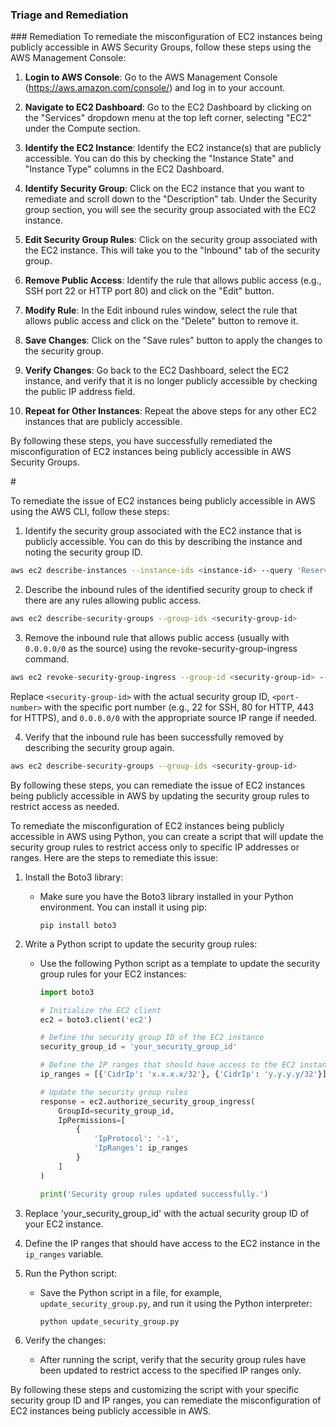 
### Triage and Remediation
<Tabs>
<Tab title='Remediation'>
### Remediation

<AccordionGroup>
<Accordion title='Using Console' defaultOpen='true'>
To remediate the misconfiguration of EC2 instances being publicly accessible in AWS Security Groups, follow these steps using the AWS Management Console:

1. **Login to AWS Console**: Go to the AWS Management Console (https://aws.amazon.com/console/) and log in to your account.

2. **Navigate to EC2 Dashboard**: Go to the EC2 Dashboard by clicking on the "Services" dropdown menu at the top left corner, selecting "EC2" under the Compute section.

3. **Identify the EC2 Instance**: Identify the EC2 instance(s) that are publicly accessible. You can do this by checking the "Instance State" and "Instance Type" columns in the EC2 Dashboard.

4. **Identify Security Group**: Click on the EC2 instance that you want to remediate and scroll down to the "Description" tab. Under the Security group section, you will see the security group associated with the EC2 instance.

5. **Edit Security Group Rules**: Click on the security group associated with the EC2 instance. This will take you to the "Inbound" tab of the security group.

6. **Remove Public Access**: Identify the rule that allows public access (e.g., SSH port 22 or HTTP port 80) and click on the "Edit" button.

7. **Modify Rule**: In the Edit inbound rules window, select the rule that allows public access and click on the "Delete" button to remove it.

8. **Save Changes**: Click on the "Save rules" button to apply the changes to the security group.

9. **Verify Changes**: Go back to the EC2 Dashboard, select the EC2 instance, and verify that it is no longer publicly accessible by checking the public IP address field.

10. **Repeat for Other Instances**: Repeat the above steps for any other EC2 instances that are publicly accessible.

By following these steps, you have successfully remediated the misconfiguration of EC2 instances being publicly accessible in AWS Security Groups.
</Accordion>

<Accordion title='Using CLI'>
#

To remediate the issue of EC2 instances being publicly accessible in AWS using the AWS CLI, follow these steps:

1. Identify the security group associated with the EC2 instance that is publicly accessible. You can do this by describing the instance and noting the security group ID.

```bash
aws ec2 describe-instances --instance-ids <instance-id> --query 'Reservations[*].Instances[*].SecurityGroups[*].GroupId' --output text
```

2. Describe the inbound rules of the identified security group to check if there are any rules allowing public access.

```bash
aws ec2 describe-security-groups --group-ids <security-group-id>
```

3. Remove the inbound rule that allows public access (usually with `0.0.0.0/0` as the source) using the revoke-security-group-ingress command.

```bash
aws ec2 revoke-security-group-ingress --group-id <security-group-id> --protocol tcp --port <port-number> --cidr 0.0.0.0/0
```

Replace `<security-group-id>` with the actual security group ID, `<port-number>` with the specific port number (e.g., 22 for SSH, 80 for HTTP, 443 for HTTPS), and `0.0.0.0/0` with the appropriate source IP range if needed.

4. Verify that the inbound rule has been successfully removed by describing the security group again.

```bash
aws ec2 describe-security-groups --group-ids <security-group-id>
```

By following these steps, you can remediate the issue of EC2 instances being publicly accessible in AWS by updating the security group rules to restrict access as needed.
</Accordion>

<Accordion title='Using Python'>
To remediate the misconfiguration of EC2 instances being publicly accessible in AWS using Python, you can create a script that will update the security group rules to restrict access only to specific IP addresses or ranges. Here are the steps to remediate this issue:

1. Install the Boto3 library:
   - Make sure you have the Boto3 library installed in your Python environment. You can install it using pip:
     ```
     pip install boto3
     ```

2. Write a Python script to update the security group rules:
   - Use the following Python script as a template to update the security group rules for your EC2 instances:

     ```python
     import boto3

     # Initialize the EC2 client
     ec2 = boto3.client('ec2')

     # Define the security group ID of the EC2 instance
     security_group_id = 'your_security_group_id'

     # Define the IP ranges that should have access to the EC2 instance
     ip_ranges = [{'CidrIp': 'x.x.x.x/32'}, {'CidrIp': 'y.y.y.y/32'}]  # Add your desired IP ranges

     # Update the security group rules
     response = ec2.authorize_security_group_ingress(
         GroupId=security_group_id,
         IpPermissions=[
             {
                 'IpProtocol': '-1',
                 'IpRanges': ip_ranges
             }
         ]
     )

     print('Security group rules updated successfully.')
     ```

3. Replace 'your_security_group_id' with the actual security group ID of your EC2 instance.
   
4. Define the IP ranges that should have access to the EC2 instance in the `ip_ranges` variable.

5. Run the Python script:
   - Save the Python script in a file, for example, `update_security_group.py`, and run it using the Python interpreter:
     ```
     python update_security_group.py
     ```

6. Verify the changes:
   - After running the script, verify that the security group rules have been updated to restrict access to the specified IP ranges only.

By following these steps and customizing the script with your specific security group ID and IP ranges, you can remediate the misconfiguration of EC2 instances being publicly accessible in AWS.
</Accordion>

</AccordionGroup>
</Tab>
</Tabs>
